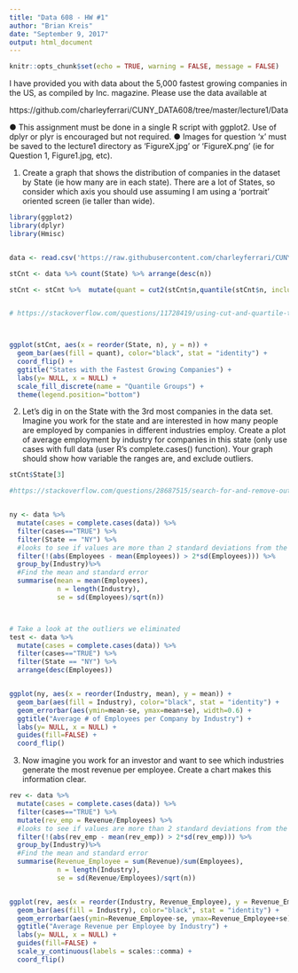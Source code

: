 ```yaml
---
title: "Data 608 - HW #1"
author: "Brian Kreis"
date: "September 9, 2017"
output: html_document
---
```


```r
knitr::opts_chunk$set(echo = TRUE, warning = FALSE, message = FALSE)
```

I have provided you with data about the 5,000 fastest growing companies in the US, as compiled by Inc. magazine. Please use the data available at 

https://github.com/charleyferrari/CUNY_DATA608/tree/master/lecture1/Data 
 
●	This assignment must be done in a single R script with ggplot2. Use of dplyr or plyr is encouraged but not required. 
●	Images for question ‘x’ must be saved to the lecture1 directory as ‘FigureX.jpg’ or ‘FigureX.png’ (ie for Question 1, Figure1.jpg, etc). 


1.	Create a graph that shows the distribution of companies in the dataset by State (ie how many are in each state). There are a lot of States, so consider which axis you should use assuming I am using a ‘portrait’ oriented screen (ie taller than wide). 

```r

library(ggplot2)
library(dplyr)
library(Hmisc)


data <- read.csv('https://raw.githubusercontent.com/charleyferrari/CUNY_DATA608/master/lecture1/Data/inc5000_data.csv', header = TRUE)

stCnt <- data %>% count(State) %>% arrange(desc(n))

stCnt <- stCnt %>%  mutate(quant = cut2(stCnt$n,quantile(stCnt$n, include.lowest=TRUE)))


# https://stackoverflow.com/questions/11728419/using-cut-and-quartile-to-generate-breaks-in-r-function



ggplot(stCnt, aes(x = reorder(State, n), y = n)) + 
  geom_bar(aes(fill = quant), color="black", stat = "identity") + 
  coord_flip() +
  ggtitle("States with the Fastest Growing Companies") +
  labs(y= NULL, x = NULL) +
  scale_fill_discrete(name = "Quantile Groups") +
  theme(legend.position="bottom")
```

2.	Let’s dig in on the State with the 3rd most companies in the data set. Imagine you work for the state and are interested in how many people are employed by companies in different industries employ. Create a plot of average employment by industry for companies in this state (only use cases with full data (user R’s complete.cases() function). Your graph should show how variable the ranges are, and exclude outliers. 


```r
stCnt$State[3]

#https://stackoverflow.com/questions/28687515/search-for-and-remove-outliers-from-a-dataframe-grouped-by-a-variable


ny <- data %>% 
  mutate(cases = complete.cases(data)) %>% 
  filter(cases=="TRUE") %>% 
  filter(State == "NY") %>%
  #looks to see if values are more than 2 standard deviations from the mean. 
  filter(!(abs(Employees - mean(Employees)) > 2*sd(Employees))) %>%
  group_by(Industry)%>%
  #Find the mean and standard error
  summarise(mean = mean(Employees), 
            n = length(Industry),
            se = sd(Employees)/sqrt(n))



# Take a look at the outliers we eliminated
test <- data %>%
  mutate(cases = complete.cases(data)) %>% 
  filter(cases=="TRUE") %>% 
  filter(State == "NY") %>%
  arrange(desc(Employees))


ggplot(ny, aes(x = reorder(Industry, mean), y = mean)) + 
  geom_bar(aes(fill = Industry), color="black", stat = "identity") + 
  geom_errorbar(aes(ymin=mean-se, ymax=mean+se), width=0.6) +
  ggtitle("Average # of Employees per Company by Industry") +
  labs(y= NULL, x = NULL) +
  guides(fill=FALSE) +
  coord_flip()
```


3.	Now imagine you work for an investor and want to see which industries generate the most revenue per employee. Create a chart makes this information clear. 

```r
rev <- data %>% 
  mutate(cases = complete.cases(data)) %>% 
  filter(cases=="TRUE") %>% 
  mutate(rev_emp = Revenue/Employees) %>%
  #looks to see if values are more than 2 standard deviations from the mean. 
  filter(!(abs(rev_emp - mean(rev_emp)) > 2*sd(rev_emp))) %>%
  group_by(Industry)%>%
  #Find the mean and standard error
  summarise(Revenue_Employee = sum(Revenue)/sum(Employees),
            n = length(Industry),
            se = sd(Revenue/Employees)/sqrt(n))


ggplot(rev, aes(x = reorder(Industry, Revenue_Employee), y = Revenue_Employee)) + 
  geom_bar(aes(fill = Industry), color="black", stat = "identity") + 
  geom_errorbar(aes(ymin=Revenue_Employee-se, ymax=Revenue_Employee+se), width=0.6) +
  ggtitle("Average Revenue per Employee by Industry") +
  labs(y= NULL, x = NULL) +
  guides(fill=FALSE) +
  scale_y_continuous(labels = scales::comma) +
  coord_flip() 

```

